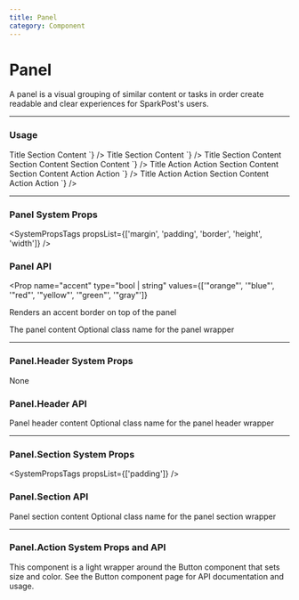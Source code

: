 ```yaml
---
title: Panel
category: Component
---
```



# Panel

A panel is a visual grouping of similar content or tasks in order create readable and clear experiences for SparkPost's users.

---

### Usage

<LiveCode>
  <LiveCode.Content
    title="With a Title"
    code={`
      <Panel>
        <Panel.Header>Title</Panel.Header>
        <Panel.Section>Section Content</Panel.Section>
      </Panel>
    `}
  />
  <LiveCode.Content
    title="With an accent bar"
    code={`
      <Panel accent>
        <Panel.Header>Title</Panel.Header>
        <Panel.Section>Section Content</Panel.Section>
      </Panel>
    `}
  />
  <LiveCode.Content
    title="With multiple sections"
    code={`
      <Panel>
        <Panel.Header>Title</Panel.Header>
        <Panel.Section>Section Content</Panel.Section>
        <Panel.Section>Section Content</Panel.Section>
        <Panel.Section>Section Content</Panel.Section>
      </Panel>
    `}
  />
  <LiveCode.Content
    title="With actions"
    code={`
      <Panel>
        <Panel.Header>
          Title
          <Panel.Action>Action</Panel.Action>
          <Panel.Action>Action</Panel.Action>
        </Panel.Header>
        <Panel.Section>
          Section Content
        </Panel.Section>
        <Panel.Section>
          Section Content
          <Panel.Action>Action</Panel.Action>
          <Panel.Action>Action</Panel.Action>
        </Panel.Section>
      </Panel>
    `}
  />
  <LiveCode.Content
    title="With a border underneath the header"
    code={`
      <Panel>
        <Panel.Header borderBottom>
          Title
          <Panel.Action>Action</Panel.Action>
          <Panel.Action>Action</Panel.Action>
        </Panel.Header>
        <Panel.Section>
          Section Content
          <Panel.Action>Action</Panel.Action>
          <Panel.Action>Action</Panel.Action>
        </Panel.Section>
      </Panel>
    `}
  />
</LiveCode>

---

### Panel System Props

<SystemPropsTags
  propsList={['margin', 'padding', 'border', 'height', 'width']}
/>

### Panel API

<Prop
  name="accent"
  type="bool | string"
  values={['"orange"', '"blue"', '"red"', '"yellow"', '"green"', '"gray"']}
>
  Renders an accent border on top of the panel
</Prop>

<Prop name="children" type="node">
  The panel content
</Prop>

<Prop name="className" type="string">
  Optional class name for the panel wrapper
</Prop>

---

### Panel.Header System Props

None

### Panel.Header API

<Prop name="children" type="node">
  Panel header content
</Prop>

<Prop name="className" type="string">
  Optional class name for the panel header wrapper
</Prop>

---

### Panel.Section System Props

<SystemPropsTags propsList={['padding']} />

### Panel.Section API

<Prop name="children" type="node">
  Panel section content
</Prop>

<Prop name="className" type="string">
  Optional class name for the panel section wrapper
</Prop>

---

### Panel.Action System Props and API

This component is a light wrapper around the Button component that sets size and color. See <Link to='/components/button'>the Button component page</Link> for API documentation and usage.

